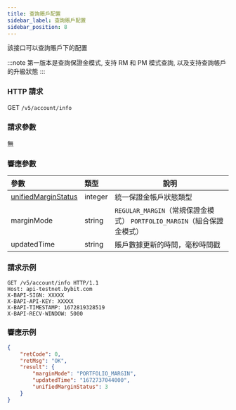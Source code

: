 ```yaml
---
title: 查詢賬戶配置
sidebar_label: 查詢賬戶配置
sidebar_position: 8
---
```

該接口可以查詢賬戶下的配置

:::note
第一版本是查詢保證金模式, 支持 RM 和 PM 模式查詢, 以及支持查詢帳戶的升級狀態
:::

### HTTP 請求
GET `/v5/account/info`

### 請求參數
無

### 響應參數
| 參數 | 類型 | 說明|
|:----- |:-----|----- |
|[unifiedMarginStatus](../enum#unifiedmarginstatus) |integer |統一保證金帳戶狀態類型|
|marginMode |string |`REGULAR_MARGIN`（常規保證金模式） `PORTFOLIO_MARGIN`（組合保證金模式） |
|updatedTime |string |賬戶數據更新的時間，毫秒時間戳|

### 請求示例

```http
GET /v5/account/info HTTP/1.1
Host: api-testnet.bybit.com
X-BAPI-SIGN: XXXXX
X-BAPI-API-KEY: XXXXX
X-BAPI-TIMESTAMP: 1672819328519
X-BAPI-RECV-WINDOW: 5000
```

### 響應示例

```json
{
    "retCode": 0,
    "retMsg": "OK",
    "result": {
        "marginMode": "PORTFOLIO_MARGIN",
        "updatedTime": "1672737044000",
        "unifiedMarginStatus": 3
    }
}
```